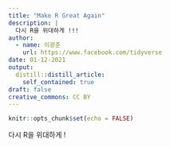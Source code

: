 ```yaml
---
title: "Make R Great Again"
description: |
  다시 R을 위대하게 !!!
author:
  - name: 이광춘
    url: https://www.facebook.com/tidyverse
date: 01-12-2021
output:
  distill::distill_article:
    self_contained: true
draft: false
creative_commons: CC BY
---
```



```r
knitr::opts_chunk$set(echo = FALSE)
```

다시 R을 위대하게 !

